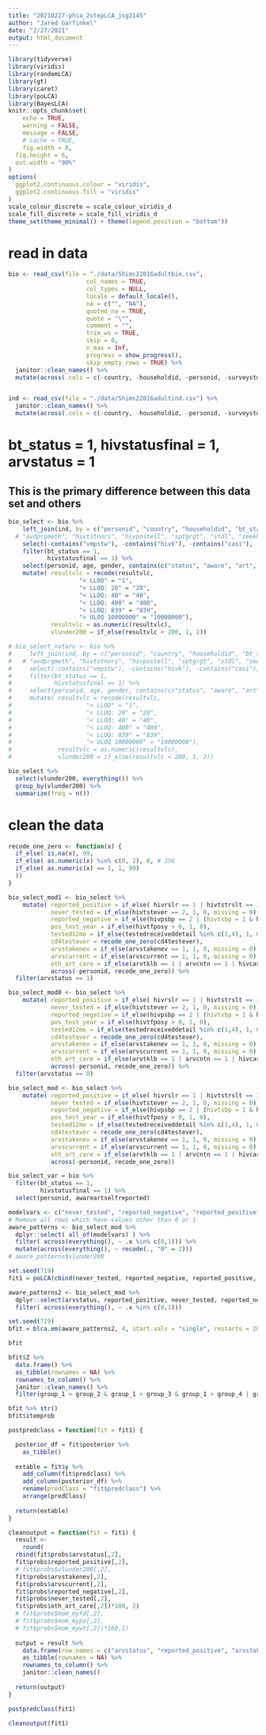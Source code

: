 ```yaml
---
title: "20210227-phia_2stepLCA_jsg2145"
author: "Jared Garfinkel"
date: "2/27/2021"
output: html_document
---
```


```r
library(tidyverse)
library(viridis)
library(randomLCA)
library(gt)
library(caret)
library(poLCA)
library(BayesLCA)
knitr::opts_chunk$set(
	echo = TRUE,
	warning = FALSE,
	message = FALSE,
	# cache = TRUE,
	fig.width = 8, 
  fig.height = 6,
  out.width = "90%"
)
options(
  ggplot2.continuous.colour = "viridis",
  ggplot2.continuous.fill = "viridis"
)
scale_colour_discrete = scale_colour_viridis_d
scale_fill_discrete = scale_fill_viridis_d
theme_set(theme_minimal() + theme(legend.position = "bottom"))
```

# read in data

```r
bio <- read_csv(file = "./data/Shims22016adultbio.csv",
                      col_names = TRUE, 
                      col_types = NULL,
                      locale = default_locale(), 
                      na = c("", "NA"), 
                      quoted_na = TRUE,
                      quote = "\"", 
                      comment = "", 
                      trim_ws = TRUE, 
                      skip = 0,
                      n_max = Inf, 
                      progress = show_progress(), 
                      skip_empty_rows = TRUE) %>% 
  janitor::clean_names() %>% 
  mutate(across(.cols = c(-country, -householdid, -personid, -surveystdt, -resultvlc), ~as.numeric(.x)))


ind <- read_csv(file = "./data/Shims22016adultind.csv") %>% 
  janitor::clean_names() %>% 
  mutate(across(.cols = c(-country, -householdid, -personid, -surveystdt), ~as.numeric(.x)))
```

# bt_status = 1, hivstatusfinal = 1, arvstatus = 1

## This is the primary difference between this data set and others

```r
bio_select <- bio %>% 
    left_join(ind, by = c("personid", "country", "householdid", "bt_status", "gender", "age", "surveystdt", "hivstatusfinal", "varstrat", "varunit")) %>% 
  # "avdprgmeth", "hivtstnors", "hivpostell", "sptgrgt", "stdl", "seekhelp", "unwantsxhelp")) %>%
    select(-contains("vmpstw"), -contains("hivk"), -contains("casi"), -contains("intw")) %>%
    filter(bt_status == 1,
           hivstatusfinal == 1) %>% 
    select(personid, age, gender, contains(c("status", "aware", "art", "vl", "tri90", "arv", "test", "hiv"))) %>% 
    mutate( resultvlc = recode(resultvlc, 
                    "< LLOD" = "1",
                    "< LLOQ: 20" = "20",
                    "< LLOQ: 40" = "40",
                    "< LLOQ: 400" = "400",
                    "< LLOQ: 839" = "839",
                    "> ULOQ 10000000" = "10000000"),
            resultvlc = as.numeric(resultvlc),
            vlunder200 = if_else(resultvlc < 200, 1, 2)) 

# bio_select_notarv <- bio %>% 
#     left_join(ind, by = c("personid", "country", "householdid", "bt_status", "gender", "age", "surveystdt", "hivstatusfinal", "varstrat", "varunit")) %>% 
#   # "avdprgmeth", "hivtstnors", "hivpostell", "sptgrgt", "stdl", "seekhelp", "unwantsxhelp")) %>%
#     select(-contains("vmpstw"), -contains("hivk"), -contains("casi"), -contains("intw")) %>%
#     filter(bt_status == 1,
#            hivstatusfinal == 1) %>% 
#     select(personid, age, gender, contains(c("status", "aware", "art", "vl", "tri90", "arv", "test", "hiv"))) %>% 
#     mutate( resultvlc = recode(resultvlc, 
#                     "< LLOD" = "1",
#                     "< LLOQ: 20" = "20",
#                     "< LLOQ: 40" = "40",
#                     "< LLOQ: 400" = "400",
#                     "< LLOQ: 839" = "839",
#                     "> ULOQ 10000000" = "10000000"),
#             resultvlc = as.numeric(resultvlc),
#             vlunder200 = if_else(resultvlc < 200, 1, 2))
```


```r
bio_select %>% 
  select(vlunder200, everything()) %>% 
  group_by(vlunder200) %>%
  summarize(freq = n())
```

# clean the data

```r
recode_one_zero <- function(x) {
  if_else( is.na(x), 99,
  if_else( as.numeric(x) %in% c(0, 2), 0, # JSG
  if_else( as.numeric(x) == 1, 1, 99)
  ))
}

bio_select_mod1 <- bio_select %>%
    mutate( reported_positive = if_else( hivrslr == 1 | hivtstrslt == 1 | hivpsbp == 1 | hivrtpg == 1 | hivtfposy > 0, 1, 0, missing = 0),
            never_tested = if_else(hivtstever == 2, 1, 0, missing = 0),
            reported_negative = if_else(hivpsbp == 2 | (hivtsbp = 1 & hivrtpg == 2) | hivrslr == 2 | hivtstrslt == 2, 1, 0, missing = 0),
            pos_test_year = if_else(hivtfposy > 0, 1, 0),
            tested12mo = if_else(testedreceiveddetail %in% c(1,4), 1, 0),
            cd4testever = recode_one_zero(cd4testever),
            arvstakenev = if_else(arvstakenev == 1, 1, 0, missing = 0),
            arvscurrent = if_else(arvscurrent == 1, 1, 0, missing = 0),
            oth_art_care = if_else(arvtklb == 1 | arvcntn == 1 | hivcare == 1, 1, 0, missing = 0),
            across(-personid, recode_one_zero)) %>% 
  filter(arvstatus == 1)

bio_select_mod0 <- bio_select %>%
    mutate( reported_positive = if_else( hivrslr == 1 | hivtstrslt == 1 | hivpsbp == 1 | hivrtpg == 1 | hivtfposy > 0, 1, 0, missing = 0),
            never_tested = if_else(hivtstever == 2, 1, 0, missing = 0),
            reported_negative = if_else(hivpsbp == 2 | (hivtsbp = 1 & hivrtpg == 2) | hivrslr == 2 | hivtstrslt == 2, 1, 0, missing = 0),
            pos_test_year = if_else(hivtfposy > 0, 1, 0),
            tested12mo = if_else(testedreceiveddetail %in% c(1,4), 1, 0),
            cd4testever = recode_one_zero(cd4testever),
            arvstakenev = if_else(arvstakenev == 1, 1, 0, missing = 0),
            arvscurrent = if_else(arvscurrent == 1, 1, 0, missing = 0),
            oth_art_care = if_else(arvtklb == 1 | arvcntn == 1 | hivcare == 1, 1, 0, missing = 0),
            across(-personid, recode_one_zero)) %>% 
  filter(arvstatus == 0)

bio_select_mod <- bio_select %>%
    mutate( reported_positive = if_else( hivrslr == 1 | hivtstrslt == 1 | hivpsbp == 1 | hivrtpg == 1 | hivtfposy > 0, 1, 0, missing = 0),
            never_tested = if_else(hivtstever == 2, 1, 0, missing = 0),
            reported_negative = if_else(hivpsbp == 2 | (hivtsbp = 1 & hivrtpg == 2) | hivrslr == 2 | hivtstrslt == 2, 1, 0, missing = 0),
            pos_test_year = if_else(hivtfposy > 0, 1, 0),
            tested12mo = if_else(testedreceiveddetail %in% c(1,4), 1, 0),
            cd4testever = recode_one_zero(cd4testever),
            arvstakenev = if_else(arvstakenev == 1, 1, 0, missing = 0),
            arvscurrent = if_else(arvscurrent == 1, 1, 0, missing = 0),
            oth_art_care = if_else(arvtklb == 1 | arvcntn == 1 | hivcare == 1, 1, 0, missing = 0),
            across(-personid, recode_one_zero))
```


```r
bio_select_var = bio %>% 
  filter(bt_status == 1,
         hivstatusfinal == 1) %>% 
  select(personid, awareartselfreported)
```

```r
modelvars <- c("never_tested", "reported_negative", "reported_positive", "arvstakenev", "arvscurrent", "oth_art_care", "arvstatus")
# Remove all rows which have values other than 0 or 1
aware_patterns <- bio_select_mod %>% 
  dplyr::select( all_of(modelvars) ) %>%
  filter( across(everything(), ~ .x %in% c(0,1))) %>% 
  mutate(across(everything(), ~ recode(., "0" = 2)))
# aware_patterns$vlunder200
```

```r
set.seed(719)
fit1 = poLCA(cbind(never_tested, reported_negative, reported_positive, arvstakenev, arvscurrent, oth_art_care, arvstatus)~1, data = aware_patterns, nclass=4)
```

```r
aware_patterns2 <- bio_select_mod %>% 
  dplyr::select(arvstatus, reported_positive, never_tested, reported_negative, arvstakenev, arvscurrent, oth_art_care) %>%
  filter( across(everything(), ~ .x %in% c(0,1)))

set.seed(719)
bfit = blca.em(aware_patterns2, 4, start.vals = "single", restarts = 20)

bfit
```

```r
bfit$Z %>%
  data.frame() %>% 
  as_tibble(rownames = NA) %>% 
  rownames_to_column() %>% 
  janitor::clean_names() %>% 
  filter(group_1 > group_2 & group_1 > group_3 & group_1 > group_4 | group_3 > group_1 & group_3 > group_2 & group_3 > group_4)
```

```r
bfit %>% str()
bfit$itemprob
```



```r
postpredclass = function(fit = fit1) {

  posterior_df = fit$posterior %>% 
    as_tibble()
  
  extable = fit$y %>% 
    add_column(fit$predclass) %>% 
    add_column(posterior_df) %>% 
    rename(predClass = "fit$predclass") %>% 
    arrange(predClass)
  
  return(extable)
}
```

```r
cleanoutput = function(fit = fit1) {
  result <-
    round(
  rbind(fit$probs$arvstatus[,2],
  fit$probs$reported_positive[,2],
  # fit$probs$vlunder200[,2],
  fit$probs$arvstakenev[,2],
  fit$probs$arvscurrent[,2],
  fit$probs$reported_negative[,2],
  fit$probs$never_tested[,2],
  fit$probs$oth_art_care[,2])*100, 2)
  # fit$probs$mom_myfd[,2],
  # fit$probs$mom_mypa[,2],
  # fit$probs$mom_mywt[,2])*100,1)
  
  output = result %>% 
    data.frame(row.names = c("arvstatus", "reported_positive", "arvstakenev", "arvscurrent", "reported_negative", "never_tested", "oth_art_care")) %>% 
    as_tibble(rownames = NA) %>% 
    rownames_to_column() %>% 
    janitor::clean_names()
  
  return(output)
}
```

```r
postpredclass(fit1)

cleanoutput(fit1)
```



